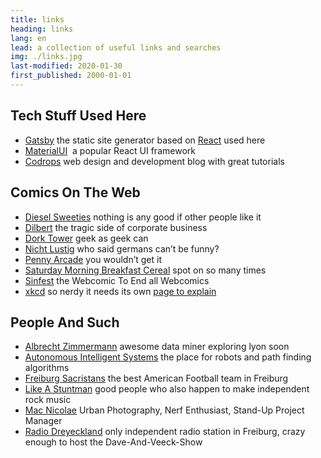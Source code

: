 ```yaml
---
title: links
heading: links
lang: en
lead: a collection of useful links and searches
img: ./links.jpg
last-modified: 2020-01-30
first_published: 2000-01-01
---
```


## Tech Stuff Used Here

- [Gatsby](https://www.gatsbyjs.org/)&nbsp;the static site generator based on [React](https://reactjs.org/) used here
- [MaterialUI](https://material-ui.com/)&nbsp; a popular React UI framework
- [Codrops](https://www.tympanus.net/codrops/)&nbsp;web design and development blog with great tutorials

## Comics On The Web

- [Diesel Sweeties](https://www.dieselsweeties.com/)&nbsp;nothing is any good if other people like it
- [Dilbert](http://www.dilbert.com/)&nbsp;the tragic side of corporate business
- [Dork Tower](https://www.dorktower.com/)&nbsp;geek as geek can
- [Nicht Lustig](http://www.nichtlustig.de/)&nbsp;who said germans can’t be funny?
- [Penny Arcade](https://www.penny-arcade.com/comic/)&nbsp;you wouldn’t get it
- [Saturday Morning Breakfast Cereal](https://www.smbc-comics.com)&nbsp;spot on so many times
- [Sinfest](http://www.sinfest.net)&nbsp;the Webcomic To End all Webcomics
- [xkcd](https://xkcd.com/)&nbsp;so nerdy it needs its own [page to explain](http://www.explainxkcd.com/)

## People And Such

- [Albrecht Zimmermann](http://www.scientific-data-mining.org/)&nbsp;awesome data miner exploring lyon soon
- [Autonomous Intelligent Systems](http://ais.informatik.uni-freiburg.de/)&nbsp;the place for robots and path finding
  algorithms
- [Freiburg Sacristans](https://www.ft1844-freiburg.de/americanfootball/)&nbsp;the best American Football team in
  Freiburg
- [Like A Stuntman](http://www.like-a-stuntman.de/)&nbsp;good people who also happen to make independent rock music
- [Mac Nicolae](https://macnicolae.com/)&nbsp;Urban Photography, Nerf Enthusiast, Stand-Up Project Manager
- [Radio Dreyeckland](https://www.rdl.de/)&nbsp;only independent radio station in Freiburg, crazy enough to host the
  Dave-And-Veeck-Show
